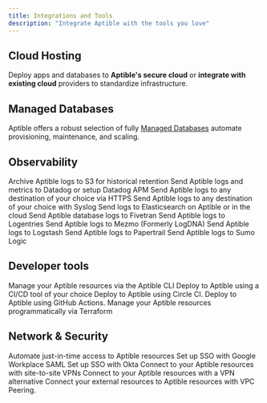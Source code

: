 ```yaml
---
title: Integrations and Tools
description: "Integrate Aptible with the tools you love"
---
```


## Cloud Hosting
Deploy apps and databases to **Aptible's secure cloud** or **integrate with existing cloud** providers to standardize infrastructure.


<CloudsSnippet />


## Managed Databases
Aptible offers a robust selection of fully [Managed Databases](/docs/databases) automate provisioning, maintenance, and scaling.


<DatabasesSnippet />

## Observability

<CardGroup cols={3}>
  <Card title="Amazon S3" icon="file-import" href="https://www.aptible.com/docs/s3-log-archives">
  Archive Aptible logs to S3 for historical retention
  </Card>
  <Card title="Datadog" icon="file-import" href="https://www.aptible.com/docs/datadog">
Send Aptible logs and metrics to Datadog or setup Datadog APM
  </Card>
   <Card title="Custom - HTTPS" icon="file-import" href="https://www.aptible.com/docs/https-log-drains">
Send Aptible logs to any destination of your choice via HTTPS
  </Card>
   <Card title="Custom - Syslog" icon="file-import" href="https://www.aptible.com/docs/syslog-log-drains">
   Send Aptible logs to any destination of your choice with Syslog
  </Card>
  <Card title="Elasticsearch" icon="file-import"  href="https://www.aptible.com/docs/elasticsearch-log-drains" >
Send logs to Elasticsearch on Aptible or in the cloud
  </Card>
  <Card title="Fivetran" icon="file-import" href="https://www.aptible.com/docs/connect-to-fivetran">
Send Aptible database logs to Fivetran
  </Card>
  <Card title="Logentries" icon="file-import" >
  Send Aptible logs to Logentries
  </Card>
  <Card title="Mezmo" icon="file-import" href="https://www.aptible.com/docs/mezmo">
  Send Aptible logs to Mezmo (Formerly LogDNA)
  </Card>
  <Card title="Logstash" icon="file-import" >
  Send Aptible logs to Logstash
  </Card>
  <Card title="Papertrail" icon="file-import" href="https://www.aptible.com/docs/papertrail">
  Send Aptible logs to Papertrail
  </Card>
  <Card title="Sumo Logic" icon="file-import" href="https://www.aptible.com/docs/sumo-logic">
  Send Aptible logs to Sumo Logic
  </Card>
<Card title="Request new integration" icon="plus" href="https://portal.productboard.com/aptible/2-aptible-roadmap-portal/tabs/5-ideas/submit-idea" >
  </Card>
</CardGroup>

## Developer tools
<CardGroup cols={3}>
<Card title="Aptible CLI" icon="terminal" href="https://www.aptible.com/docs/cli">
Manage your Aptible resources via the Aptible CLI
</Card>
  <Card title="Custom CI/CD" icon="code-merge">
  Deploy to Aptible using a CI/CD tool of your choice
  </Card>
  <Card title="Circle CI" icon="code-merge" >
  Deploy to Aptible using Circle CI.
  </Card>
  <Card title="GitHub Actions" icon="code-merge" >
  Deploy to Aptible using GitHub Actions.
  </Card>
  <Card title="Terraform" icon="code-compare"  href="https://www.aptible.com/docs/terraform">
  Manage your Aptible resources programmatically via Terraform
</Card>
<Card title="Request new integration" icon="plus" href="https://portal.productboard.com/aptible/2-aptible-roadmap-portal/tabs/5-ideas/submit-idea" >
  </Card>
</CardGroup>

## Network & Security

<CardGroup cols={3}>
<Card title="Entitle" icon="lock" href="https://www.aptible.com/docs/entitle">
Automate just-in-time access to Aptible resources
  </Card>
  <Card title="Google Workplace SAML" icon="lock" href="https://www.aptible.com/docs/sso-setup">
Set up SSO with Google Workplace SAML
  </Card>
  <Card title="Okta SAML" icon="lock" href="https://www.aptible.com/docs/sso-setup#okta-walkthrough">
     Set up SSO with Okta
  </Card>
<Card title="Site-to-site VPNs " icon="lock" href="https://www.aptible.com/docs/network-integrations">
Connect to your Aptible resources with site-to-site VPNs
</Card>
 <Card title="Twingate" icon="lock" href="https://www.aptible.com/docs/twingate">
  Connect to your Aptible resources with a VPN alternative
  </Card>
  <Card title="VPC Peering" icon="lock" href="https://www.aptible.com/docs/network-integrations">
Connect your external resources to Aptible resources with VPC Peering.
  </Card>
<Card title="Request new integration" icon="plus" href="https://portal.productboard.com/aptible/2-aptible-roadmap-portal/tabs/5-ideas/submit-idea" >
  </Card>
</CardGroup>



